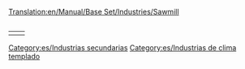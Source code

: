 [[Translation:en/Manual/Base Set/Industries/Sawmill]]
<table align="right"><tr valign="top"><td>

{{es/Industrias| nombre=Aserradero (clima templado)
| imagen=en/Sawmill.png
| climas=[[es/Manual/Clima|Templado]]
| acepta=[[es/Manual/Base Set/Cargos/Madera|Madera]]
| produce=[[es/Manual/Base Set/Cargos/Mercancías|Mercancías]]
| notas=En inglés tiene dos nombres: '[[en/Manual/Base Set/Industries/Sawmill]]' en el clima templado y '[[en/Manual/Base Set/Industries/Lumber Mill]]' en el clima subtropical.
}}</td>
<td>
{{es/Industrias| nombre=Aserradero (clima subtropical)
| imagen=en/Lumbermill.png
| climas=[[es/Manual/Clima|subtropical]]
| acepta=Nada
| produce=[[es/Manual/Base Set/Cargos/Madera|Madera]]
| notas=No se genera ni se construye automáticamente, sino que debe de ser fundada (construida) por el jugador. Debe situarse en zonas con [[es/Árboles de tipo 4|árboles de tipo 4]] (Selva), donde talará los árboles situados dentro de un área determinada. Una vez que todos los árboles en esta área sean talados, la producción se reducirá a 0. Como resultado, normalmente es necesaria la plantación de árboles para mantener esta industria.
}}</td></tr></table>

[[Category:es/Industrias secundarias]]
[[Category:es/Industrias de clima templado]]
